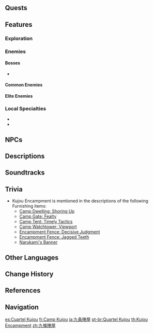 {{Location Infobox
|image        = Kujou Encampment.png
|type         = Subarea
|region       = Inazuma
|area         = Kannazuka
}}
{{Location Intro|{{Lang|'''Kujou Encampment'''|ja=九条陣屋|ja_rm=Kujou Jin'ya}}|description=<p>{{If Self|Kujou Encampment|It|Kujou Encampment}} is the headquarters of the [[Shogun's Army]] under the control of the [[Tenryou Commission]]. It is intended to guard against possible rebellion from the people of [[Watatsumi Island]].</p>}}

==Quests==
{{Quests by Category List|heo=1}}

==Features==
===Exploration===
{{Column|2|
* [[Bake-Danuki]]
* [[Electro Cube]]
* [[Electro Current Puzzle]]
* [[Electro Seelie]]
* [[Lightning Strike Probe]]
* [[Seelie]]
* [[Thunderwood]]
* [[Thunder Barrier]]
* [[Thunder Sakura]]
* [[Thunder Sakura Bough]]
* [[Waverider Waypoint]]
}}

===Enemies===
====Bosses====
*{{Enemy|Pyro Hypostasis}}

====Common Enemies====
{{Column|2| {{Enemy List|Kairagi: Dancing Thunder;Kairagi: Fiery Might;Nobushi: Hitsukeban;Nobushi: Jintouban;Nobushi: Kikouban;Hilichurl;Hilichurl Berserker;Hilichurl Fighter;Hilichurl Shooter;Cryo Hilichurl Shooter;Pyro Hilichurl Shooter;Anemo Samachurl;Hydro Samachurl;Electro Slime;Large Electro Slime;Large Hydro Slime;Pyro Slime;Treasure Hoarders: Gravedigger;Treasure Hoarders: Scout;Treasure Hoarders: Seaman;Treasure Hoarders: Electro Potioneer;Treasure Hoarders: Hydro Potioneer;Treasure Hoarders: Pyro Potioneer}}
}}

====Elite Enemies====
{{Enemy List|Electro Abyss Mage;Pyro Abyss Mage;Thunderhelm Lawachurl;Crackling Axe Mitachurl;Blazing Axe Mitachurl;Wooden Shieldwall Mitachurl}}

===Local Specialties===
*{{Item|Dendrobium}}
*{{Item|Sea Ganoderma}}

==NPCs==
{{column|2|
*[[Ikuhara Gai]] &mdash; Blacksmith
*[[Ishikawa]] &mdash; Shogunate Samurai
*[[Iwakura Mitsunari]] &mdash; Yoriki
*[[Kaji]] &mdash; Worker (after completing "Orobashi's Legacy")
*[[Kujou Masahito]] &mdash; Shogunate Officer
*[[Matsudaira]] &mdash; Shogunate Samurai
*[[Miyuki]] &mdash; Shrine Maiden (before completing "Tatara Tales")
*[[Ono]] &mdash; Shogunate Samurai
*[[Toranosuke]] &mdash; Shogunate Officer
*[[Xavier]] &mdash; Great Inventor (after completing "The Seventh Samurai")
*[[Yousuke]] (after completing "Tatara Tales")
}}

==Descriptions==
{{Description|Legend has it that during a disaster hundreds of years ago, Shigeyori Kujou, a mortal general whom Her Highness valued greatly, built a battlefront fortress in one night and fought valiantly against the forces of darkness, flying the banner of the Electro Mitsudomoe high. Hundreds of years later, the descendants of the [[Kujou Clan|Kujou family]] have also inherited outstanding military engineering skills.|Viewpoint, [[Front Line, Kannazuka]]}}
{{Description|The Shogunate's military camp in Kannazuka.<br>There will always be an irreconcilable conflict between the people of Narukami who believe in the [[Raiden Shogun]] and the people of Sangonomiya who believe in [[Watatsumi Omikami]]. The strife between both parties has only worsened since the Vision Hunt Decree was enforced.<br>To put down the Sangonomiya rebellion, the [[Tenryou Commission]] has stationed the Shogun's Army here. Compared to the Sangonomiya forces, the Shogun's Army has more troops, is better trained, and is well-equipped. Victory seems assured for the latter.|[https://genshin.hoyoverse.com/en/map Exploration], Genshin Impact Official Site}}

==Soundtracks==
{{Soundtracks by Category Table|type=location}}

==Trivia==
* Kujou Encampment is mentioned in the descriptions of the following Furnishing items:
** [[Camp Dwelling: Shoring Up]]
** [[Camp Gate: Fealty]]
** [[Camp Tent: Timely Tactics]]
** [[Camp Watchtower: Viewport]]
** [[Encampment Fence: Decisive Judgment]]
** [[Encampment Fence: Jagged Teeth]]
** [[Narukami's Banner]]

==Other Languages==
{{Other Languages
|en      = Kujou Encampment
|zhs     = 九条阵屋
|zhs_rm  = Jiǔtiáo Zhènwū
|zht     = 九條陣屋
|zht_rm  = Jiǔtiáo Zhènwū
|zh_tl   = Kujou {{w|Jin'ya}}{{Sino|zh|ja}}
|ja      = {{rubi|九|く|条|じょう|陣|じん|屋|や}}
|ja_rm   = Kujou Jin'ya<ref>[[Map]], Label: Kujou Encampment (Japanese)</ref>
|ja_tl   = Kujou {{w|Jin'ya}}
|ko      = 쿠죠 {{tt|병영|兵營}}
|ko_tl   = Kujou Barracks
|es      = Cuartel Kujou
|es_tl   = Kujou Quarter
|fr      = Camp Kujou
|fr_tl   = Kujou Camp
|ru      = Лагерь Кудзё
|ru_tl   = Kujou Encampment
|th      = Kujou Encampment
|vi      = {{tt|Doanh Trại|營寨}} Kujou
|vi_tl   = Kujou Barracks
|de      = Kujou-Feldlager
|de_tl   = Kujou Encampment
|id      = Kujou Encampment
|pt      = Quartel Kujou
|pt_tl   = Kujou Quarter
|tr      = Kujou Kışlası
|tr_tl   = Kujou Barracks
|it      = Accampamento dei Kujou
|it_tl   = Kujou Encampment
}}

==Change History==
{{Change History|2.0}}

==References==
{{Reflist}}

==Navigation==
{{Area Navbox|Inazuma}}

[[es:Cuartel Kujou]]
[[fr:Camp Kujou]]
[[ja:九条陣屋]]
[[pt-br:Quartel Kujou]]
[[th:Kujou Encampment]]
[[zh:九條陣屋]]